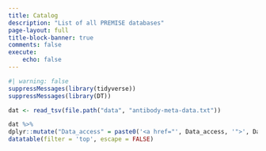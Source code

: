 ```yaml
---
title: Catalog
description: "List of all PREMISE databases"
page-layout: full
title-block-banner: true
comments: false
execute:
    echo: false
---
```



```r
#| warning: false
suppressMessages(library(tidyverse))
suppressMessages(library(DT))

dat <- read_tsv(file.path("data", "antibody-meta-data.txt"))
```

```r
dat %>%
dplyr::mutate("Data_access" = paste0('<a href="', Data_access, '">', Data_access, '</a>')) %>% 
datatable(filter = 'top', escape = FALSE)
```
